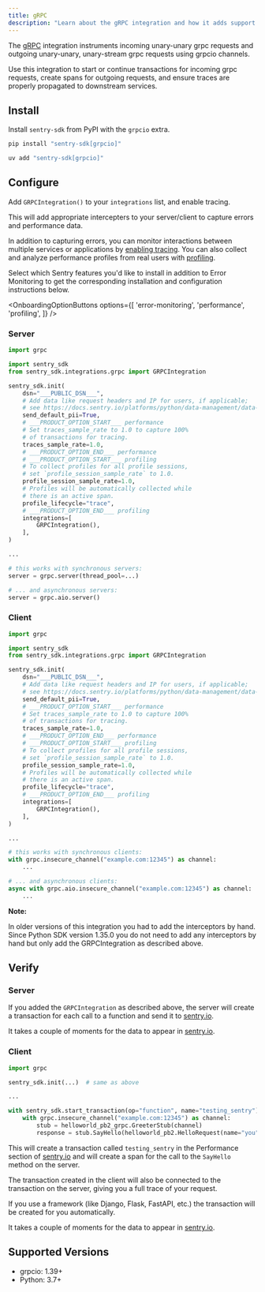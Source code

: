 ```yaml
---
title: gRPC
description: "Learn about the gRPC integration and how it adds support for the grpcio grpc client and server."
---
```


The [gRPC](https://grpc.io/) integration instruments incoming unary-unary grpc requests and outgoing unary-unary, unary-stream grpc requests using grpcio channels.

Use this integration to start or continue transactions for incoming grpc requests, create spans for outgoing requests,
and ensure traces are properly propagated to downstream services.

## Install

Install `sentry-sdk` from PyPI with the `grpcio` extra.

```bash {tabTitle:pip}
pip install "sentry-sdk[grpcio]"
```
```bash {tabTitle:uv}
uv add "sentry-sdk[grpcio]"
```

## Configure

Add `GRPCIntegration()` to your `integrations` list, and enable tracing.

This will add appropriate intercepters to your server/client to capture errors and performance data.


In addition to capturing errors, you can monitor interactions between multiple services or applications by [enabling tracing](/concepts/key-terms/tracing/). You can also collect and analyze performance profiles from real users with [profiling](/product/explore/profiling/).

Select which Sentry features you'd like to install in addition to Error Monitoring to get the corresponding installation and configuration instructions below.

<OnboardingOptionButtons
  options={[
    'error-monitoring',
    'performance',
    'profiling',
  ]}
/>

### Server

```python
import grpc

import sentry_sdk
from sentry_sdk.integrations.grpc import GRPCIntegration

sentry_sdk.init(
    dsn="___PUBLIC_DSN___",
    # Add data like request headers and IP for users, if applicable;
    # see https://docs.sentry.io/platforms/python/data-management/data-collected/ for more info
    send_default_pii=True,
    # ___PRODUCT_OPTION_START___ performance
    # Set traces_sample_rate to 1.0 to capture 100%
    # of transactions for tracing.
    traces_sample_rate=1.0,
    # ___PRODUCT_OPTION_END___ performance
    # ___PRODUCT_OPTION_START___ profiling
    # To collect profiles for all profile sessions,
    # set `profile_session_sample_rate` to 1.0.
    profile_session_sample_rate=1.0,
    # Profiles will be automatically collected while
    # there is an active span.
    profile_lifecycle="trace",
    # ___PRODUCT_OPTION_END___ profiling
    integrations=[
        GRPCIntegration(),
    ],
)

...

# this works with synchronous servers:
server = grpc.server(thread_pool=...)

# ... and asynchronous servers:
server = grpc.aio.server()

```

### Client

```python
import grpc

import sentry_sdk
from sentry_sdk.integrations.grpc import GRPCIntegration

sentry_sdk.init(
    dsn="___PUBLIC_DSN___",
    # Add data like request headers and IP for users, if applicable;
    # see https://docs.sentry.io/platforms/python/data-management/data-collected/ for more info
    send_default_pii=True,
    # ___PRODUCT_OPTION_START___ performance
    # Set traces_sample_rate to 1.0 to capture 100%
    # of transactions for tracing.
    traces_sample_rate=1.0,
    # ___PRODUCT_OPTION_END___ performance
    # ___PRODUCT_OPTION_START___ profiling
    # To collect profiles for all profile sessions,
    # set `profile_session_sample_rate` to 1.0.
    profile_session_sample_rate=1.0,
    # Profiles will be automatically collected while
    # there is an active span.
    profile_lifecycle="trace",
    # ___PRODUCT_OPTION_END___ profiling
    integrations=[
        GRPCIntegration(),
    ],
)

...

# this works with synchronous clients:
with grpc.insecure_channel("example.com:12345") as channel:
    ...

# ... and asynchronous clients:
async with grpc.aio.insecure_channel("example.com:12345") as channel:
    ...
```

<Alert>

**Note:**

In older versions of this integration you had to add the interceptors by hand. Since Python SDK version 1.35.0 you do not need to add any interceptors by hand but only add the GRPCIntegration as described above.

</Alert>

## Verify

### Server

If you added the `GRPCIntegration` as described above, the server will create a transaction for each call to a function and send it to [sentry.io](https://sentry.io).

It takes a couple of moments for the data to appear in [sentry.io](https://sentry.io).

### Client

```python
import grpc

sentry_sdk.init(...)  # same as above

...

with sentry_sdk.start_transaction(op="function", name="testing_sentry"):
    with grpc.insecure_channel("example.com:12345") as channel:
        stub = helloworld_pb2_grpc.GreeterStub(channel)
        response = stub.SayHello(helloworld_pb2.HelloRequest(name="you"))

```

This will create a transaction called `testing_sentry` in the Performance section of [sentry.io](https://sentry.io) and will create a span for the call to the `SayHello` method on the server.

The transaction created in the client will also be connected to the transaction on the server, giving you a full trace of your request.

If you use a framework (like Django, Flask, FastAPI, etc.) the transaction will be created for you automatically.

It takes a couple of moments for the data to appear in [sentry.io](https://sentry.io).

## Supported Versions

- grpcio: 1.39+
- Python: 3.7+

<Include name="python-use-older-sdk-for-legacy-support.mdx" />
